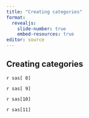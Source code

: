 ```yaml
---
title: "Creating categories"
format: 
  revealjs:
    slide-number: true
    embed-resources: true
editor: source
---
```


## Creating categories

`r sas[ 8]`

`r sas[ 9]`

`r sas[10]`

`r sas[11]`
